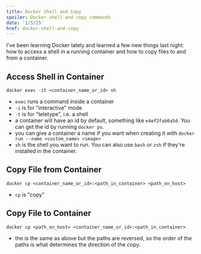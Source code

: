 ```yaml
---
title: Docker Shell and Copy
spoiler: Docker shell and copy commands
date: '1/5/25'
href: docker-shell-and-copy
---
```


I've been learning Docker lately and learned a few new things last night: how to access a shell in a running container and how to copy files to and from a container.

## Access Shell in Container
`docker exec -it <container_name_or_id> sh`

- `exec` runs a command inside a container
- `-i` is for "interactive" mode
- `-t` is for "teletype", i.e. a shell
- a container will have an id by default, something like `e4ef2fab0a5d`. You can get the id by running `docker ps`.
- you can give a container a name if you want when creating it with `docker run --name <custom_name> <image>`
- `sh` is the shell you want to run. You can also use `bash` or `zsh` if they're installed in the container.

## Copy File from Container
`docker cp <container_name_or_id>:<path_in_container> <path_on_host>`
- `cp` is "copy"

## Copy File to Container
`docker cp <path_on_host> <container_name_or_id>:<path_in_container>`
- the is the same as above but the paths are reversed, so the order of the paths is what determines the direction of the copy.